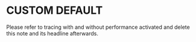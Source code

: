 # CUSTOM DEFAULT

<Note>
Please refer to tracing with and without performance activated and delete this note and its headline afterwards.
</Note>
